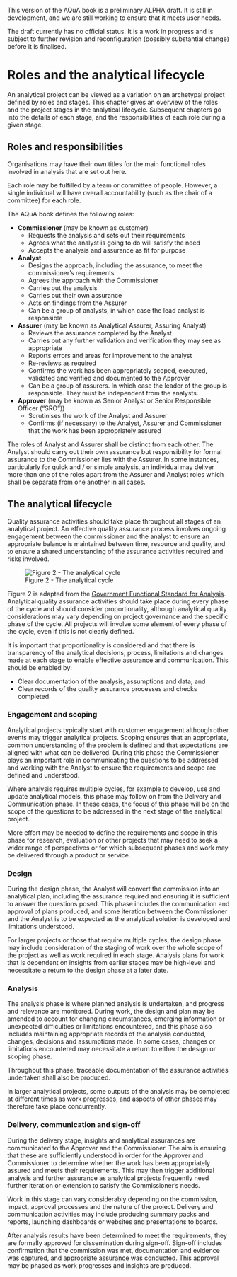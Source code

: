 ::: {.callout-important}
This version of the AQuA book is a preliminary ALPHA draft.  It is still in development, and we are still working to ensure that it meets user needs. 

The draft currently has no official status. It is a work in progress and is subject to further revision and reconfiguration (possibly substantial change) before it is finalised. 
:::

# Roles and the analytical lifecycle

An analytical project can be viewed as a variation on an archetypal project defined by roles and stages. This chapter gives an overview of the roles and the project stages in the analytical lifecycle. Subsequent chapters go into the details of each stage, and the responsibilities of each role during a given stage.

## Roles and responsibilities <a name="roles_and_responsibilities"></a>


Organisations may have their own titles for the main functional roles involved in analysis that are set out here.  

Each role may be fulfilled by a team or committee of people.  However, a single individual will have overall accountability (such as the chair of a committee) for each role. 


The AQuA book defines the following roles: 

* **Commissioner** (may be known as customer) 
    + Requests the analysis and sets out their requirements  
    + Agrees what the analyst is going to do will satisfy the need  
    + Accepts the analysis and assurance as fit for purpose  

* **Analyst**  
    + Designs the approach, including the assurance, to meet the commissioner’s requirements 
    + Agrees the approach with the Commissioner 
    + Carries out the analysis 
    + Carries out their own assurance  
    + Acts on findings from the Assurer 
    + Can be a group of analysts, in which case the lead analyst is responsible 

* **Assurer** (may be known as Analytical Assurer, Assuring Analyst)  
    + Reviews the assurance completed by the Analyst  
    + Carries out any further validation and verification they may see as appropriate 
    + Reports errors and areas for improvement to the analyst  
    + Re-reviews as required  
    + Confirms the work has been appropriately scoped, executed, validated and verified and documented to the Approver  
    + Can be a group of assurers. In which case the leader of the group is responsible. They must be independent from the analysts.  

* **Approver** (may be known as Senior Analyst or Senior Responsible Officer (“SRO”))
    + Scrutinises the work of the Analyst and Assurer    
    + Confirms (if necessary) to the Analyst, Assurer and Commissioner that the work has been appropriately assured   
    
The roles of Analyst and Assurer shall be distinct from each other. The Analyst should carry out their own assurance but responsibility for formal assurance to the Commissioner lies with the Assurer. In some instances, particularly for quick and / or simple analysis, an individual may deliver more than one of the roles apart from the Assurer and Analyst roles which shall be separate from one another in all cases.


## The analytical lifecycle

Quality assurance activities should take place throughout all stages of an analytical project. An effective quality assurance process involves ongoing engagement between the commissioner and the analyst to ensure an appropriate balance is maintained between time, resource and quality, and to ensure a shared understanding of the assurance activities required and risks involved.

![Figure 2 - The analytical cycle](analytical_lifecycle.jpg){fig-alt="This diagram shows the cycle of activities that make up a typical analytical workflow and shows how these map to the chapters of the AQuA Book. The cycle moves from the start point to engagement and scoping, then design, analysis and finally delivery and communication. After the final stage the cycle either ends at sign off or returns to the engagement and scoping stage. The figure explains that the cycle is often iterative."}

Figure 2 is adapted from the [Government Functional Standard for Analysis](https://www.gov.uk/government/publications/government-analysis-functional-standard--2). Analytical quality assurance activities should take place during every phase of the cycle and should consider proportionality, although analytical quality considerations may vary depending on project governance and the specific phase of the cycle. All projects will involve some element of every phase of the cycle, even if this is not clearly defined.

It is important that proportionality is considered and that there is transparency of the analytical decisions, process, limitations and changes made at each stage to enable effective assurance and communication. This should be enabled by:  

* Clear documentation of the analysis, assumptions and data; and
* Clear records of the quality assurance processes and checks completed.

### Engagement and scoping

Analytical projects typically start with customer engagement although other events may trigger analytical projects. Scoping ensures that an appropriate, common understanding of the problem is defined and that expectations are aligned with what can be delivered. During this phase the Commissioner plays an important role in communicating the questions to be addressed and working with the Analyst to ensure the requirements and scope are defined and understood. 

Where analysis requires multiple cycles, for example to develop, use and update analytical models, this phase may follow on from the Delivery and Communication phase. In these cases, the focus of this phase will be on the scope of the questions to be addressed in the next stage of the analytical project. 

More effort may be needed to define the requirements and scope in this phase for research, evaluation or other projects that may need to seek a wider range of perspectives or for which subsequent phases and work may be delivered through a product or service.

### Design

During the design phase, the Analyst will convert the commission into an analytical plan, including the assurance required and ensuring it is sufficient to answer the questions posed. This phase includes the communication and approval of plans produced, and some iteration between the Commissioner and the Analyst is to be expected as the analytical solution is developed and limitations understood.  

For larger projects or those that require multiple cycles, the design phase may include consideration of the staging of work over the whole scope of the project as well as work required in each stage. Analysis plans for work that is dependent on insights from earlier stages may be high-level and necessitate a return to the design phase at a later date.

### Analysis

The analysis phase is where planned analysis is undertaken, and progress and relevance are monitored. During work, the design and plan may be amended to account for changing circumstances, emerging information or unexpected difficulties or limitations encountered, and this phase also includes maintaining appropriate records of the analysis conducted, changes, decisions and assumptions made. In some cases, changes or limitations encountered may necessitate a return to either the design or scoping phase. 

Throughout this phase, traceable documentation of the assurance activities undertaken shall also be produced. 

In larger analytical projects, some outputs of the analysis may be completed at different times as work progresses, and aspects of other phases may therefore take place concurrently.

### Delivery, communication and sign-off

During the delivery stage, insights and analytical assurances are communicated to the Approver and the Commissioner. The aim is ensuring that these are sufficiently understood in order for the Approver and Commissioner to determine whether the work has been appropriately assured and meets their requirements. This may then trigger additional analysis and further assurance as analytical projects frequently need further iteration or extension to satisfy the Commissioner's needs.

Work in this stage can vary considerably depending on the commission, impact, approval processes and the nature of the project. Delivery and communication activities may include producing summary packs and reports, launching dashboards or websites and presentations to boards.

After analysis results have been determined to meet the requirements, they are formally approved for dissemination during sign-off. Sign-off  includes confirmation that the commission was met, documentation and evidence was captured, and appropriate assurance was conducted. This approval may be phased as work progresses and insights are produced.

  

